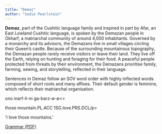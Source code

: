 ```yaml
---
title: "Demaz"
author: "Sadie Pearlstein"
---
```


**Demaz**, part of the Cushitic language family and inspired in part by Afar, an East Lowland Cushitic language, is spoken by the Demazan people in Okharf, a matriarchal community of around 4,000 inhabitants. Governed by a monarchy and its advisors, the Demazans live in small villages circling their Queen’s castle. Because of the surrounding mountainous topography, the Demazan people rarely receive visitors or leave their land. They live off the Earth, relying on hunting and foraging for their food. A peaceful people protected from threats by their environment, the Demazans prioritise family, farming, sewing, and storytelling, reflected in their language.

Sentences in Demaz follow an SOV word order with highly inflected words composed of short roots and many affixes. Their default gender is feminine, which reflects their matriarchal organisation.


```{=html}
<div data-gloss>
  <p>ono inarf-li-m ga-barz-∅-∅<>
  <p>those mountain.PL.ACC 1SG.love.PRS.DCL/p>
  <p>'I love those mountains.'</p>
</div>

<a class="btn btn-primary" href="../showcase/demaz-pearlstein.pdf" target="_blank" role="button">Grammar (PDF)</a>
```
